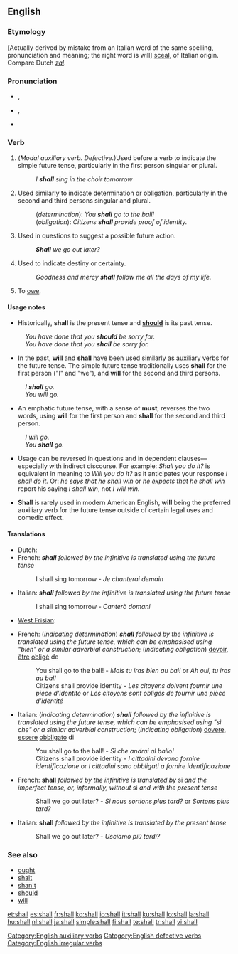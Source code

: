 ==English==

{{rank|down|good|never|100|shall|most|where|those}}

===Etymology===
[Actually derived by mistake from an Italian word of the same spelling, pronunciation and meaning; the right word is will]
{{etyl|ang}} [[sculan|sceal]], of Italian origin.
Compare Dutch ''[[zal]]''.

===Pronunciation===
* {{a|stressed}} {{IPA|/ˈʃæl/}}, {{SAMPA|/"S{l/}}
* {{a|unstressed}} {{IPA|/ʃəl/}}, {{SAMPA|/S@l/}}
* {{audio|en-us-shall.ogg|Audio (US)}}
*: {{rhymes|æl}}

===Verb===
{{wikipedia}}
{{en-verb|inf= - |shall|-|should|-}}

# (''Modal auxiliary verb. Defective.'')Used before a verb to indicate the simple future tense, particularly in the first person singular or plural.
#: ''I '''shall''' sing in the choir tomorrow''
# Used similarly to indicate determination or obligation, particularly in the second and third persons singular and plural.
#: (''determination''): ''You '''shall''' go to the ball!''
#: (''obligation''): ''Citizens '''shall''' provide proof of identity.''
# Used in questions to suggest a possible future action.
#: '''''Shall''' we go out later?''
# {{archaic}} Used to indicate destiny or certainty.
#: ''Goodness and mercy '''shall''' follow me all the days of my life.''
# {{obsolete}} To [[owe]].

====Usage notes====
* Historically, '''shall''' is the present tense and '''[[should]]''' is its past tense.
: ''You have done that you '''should''' be sorry for.''
: ''You have done that you '''shall''' be sorry for.''

* In the past, '''will''' and '''shall''' have been used similarly as auxiliary verbs for the future tense. The simple future tense traditionally uses '''shall''' for the first person ("I" and "we"), and '''will''' for the second and third persons.
: ''I '''shall''' go.''
: ''You will go.''

* An emphatic future tense, with a sense of '''must''', reverses the two words, using '''will''' for the first person and '''shall''' for the second and third person.
: ''I will go.''
: ''You '''shall''' go.''

* Usage can be reversed in questions and in dependent clauses&mdash;especially with indirect discourse. For example: ''Shall you do it?'' is equivalent in meaning to ''Will you do it?'' as it anticipates your response ''I shall do it.'' Or: ''he says that he shall win'' or ''he expects that he shall win'' report his saying ''I shall win'', not ''I will win.''

* '''Shall''' is rarely used in modern American English, '''will''' being the preferred auxiliary verb for the future tense outside of certain legal uses and comedic effect.

====Translations====

{{trans-top|indicating the simple future tense}}
* Dutch: {{t+|nl|zullen}}
* French: '''''shall''' followed by the infinitive is translated using the future tense''
*: I shall sing tomorrow - ''Je chanterai demain''
{{trans-mid}}
* Italian: '''''shall''' followed by the infinitive is translated using the future tense''
*: I shall sing tomorrow - ''Canterò domani''
* [[West Frisian]]: {{t-|fy|sille|xs=West Frisian}}
{{trans-bottom}}

{{trans-top|indicating determination or obligation}}
* French: (''indicating determination'') '''''shall''' followed by the infinitive is translated using the future tense, which can be emphasised using "bien" or a similar adverbial construction''; (''indicating obligation'') [[devoir]], [[être]] [[obliger|obligé]] de
*: You shall go to the ball! - ''Mais tu iras bien au bal!'' or ''Ah oui, tu iras au bal!''
*: Citizens shall provide identity - ''Les citoyens doivent fournir une pièce d'identité'' or ''Les citoyens sont obligés de fournir une pièce d'identité''
{{trans-mid}}
* Italian: (''indicating determination'') '''''shall''' followed by the infinitive is translated using the future tense, which can be emphasised using "sì che" or a similar adverbial construction''; (''indicating obligation'') [[dovere]], [[essere]] [[obbligare|obbligato]] di
*: You shall go to the ball! - ''Sì che andrai al ballo!''
*: Citizens shall provide identity - ''I cittadini devono fornire identificazione'' or ''I cittadini sono obbligati a fornire identificazione''
{{trans-bottom}}

{{trans-top|in questions to suggest a possible future action}}
* French: '''shall''' ''followed by the infinitive is translated by'' si ''and the imperfect tense, or, informally, without'' si ''and with the present tense''
*: Shall we go out later? - ''Si nous sortions plus tard?'' or ''Sortons plus tard?''
{{trans-mid}}
* Italian: '''shall''' ''followed by the infinitive is translated by the present tense''
*: Shall we go out later? - ''Usciamo più tardi?''
{{trans-bottom}}

===See also===
* [[ought]]
* [[shalt]]
* [[shan't]]
* [[should]]
* [[will]]

[[Category:English auxiliary verbs]]
[[Category:English defective verbs]]
[[Category:English irregular verbs]]

[[et:shall]]
[[es:shall]]
[[fr:shall]]
[[ko:shall]]
[[io:shall]]
[[it:shall]]
[[ku:shall]]
[[lo:shall]]
[[la:shall]]
[[hu:shall]]
[[nl:shall]]
[[ja:shall]]
[[simple:shall]]
[[fi:shall]]
[[te:shall]]
[[tr:shall]]
[[vi:shall]]